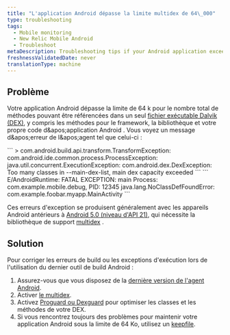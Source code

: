 ```yaml
---
title: "L'application Android dépasse la limite multidex de 64\_000"
type: troubleshooting
tags:
  - Mobile monitoring
  - New Relic Mobile Android
  - Troubleshoot
metaDescription: Troubleshooting tips if your Android application exceeds the 64k limit for DEX files.
freshnessValidatedDate: never
translationType: machine
---
```


## Problème

Votre application Android dépasse la limite de 64 k pour le nombre total de méthodes pouvant être référencées dans un seul [fichier exécutable Dalvik (DEX)](https://developer.android.com/studio/build/multidex.html), y compris les méthodes pour le framework, la bibliothèque et votre propre code d&amp;apos;application Android . Vous voyez un message d&amp;apos;erreur de l&amp;apos;agent tel que celui-ci :

<CollapserGroup>
  <Collapser id="dex-build" title="Exemple de message d'erreur au moment de la construction">
    ```
    > com.android.build.api.transform.TransformException: com.android.ide.common.process.ProcessException: 
    java.util.concurrent.ExecutionException: com.android.dex.DexException: Too many classes in --main-dex-list, main dex capacity exceeded
    ```
  </Collapser>

  <Collapser id="runtime-crash-dex" title="Exemple de message de crash de temps d'exécution">
    ```
    E/AndroidRuntime: FATAL EXCEPTION: main
    Process: com.example.mobile.debug, PID: 12345
    java.lang.NoClassDefFoundError: com.example.foobar.myapp.MainActivity
    ```
  </Collapser>
</CollapserGroup>

Ces erreurs d'exception se produisent généralement avec les appareils Android antérieurs à [Android 5.0 (niveau d'API 21)](https://developer.android.com/about/versions/android-5.0.html), qui nécessite la bibliothèque de support [multidex](https://developer.android.com/studio/build/multidex.html) .

## Solution

Pour corriger les erreurs de build ou les exceptions d'exécution lors de l'utilisation du dernier outil de build Android :

1. Assurez-vous que vous disposez de la [dernière version de l'agent Android](/docs/release-notes/mobile-release-notes/android-release-notes).
2. Activer [le multidex](https://developer.android.com/studio/build/multidex.html).
3. Activez [Proguard ou Dexguard](/docs/mobile-monitoring/new-relic-mobile-android/install-configure/configure-proguard-or-dexguard-android-apps) pour optimiser les classes et les méthodes de votre DEX.
4. Si vous rencontrez toujours des problèmes pour maintenir votre application Android sous la limite de 64 Ko, utilisez un [keepfile](https://google.github.io/android-gradle-dsl/current/com.android.build.gradle.internal.dsl.BuildType.html#com.android.build.gradle.internal.dsl.BuildType:multiDexKeepProguard).